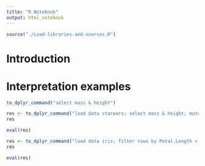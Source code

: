 ```yaml
---
title: "R Notebook"
output: html_notebook
---
```


```r
source("./Load-libraries-and-sources.R")
```

# Introduction

# Interpretation examples

```r
to_dplyr_command("select mass & height")
```

```r
res <- to_dplyr_command("load data starwars; select mass & height; mutate mass1 = mass; sort by height, mass descending", parse = T)
res
```

```r
eval(res)
```


```r
res <- to_dplyr_command("load data iris; filter rows by Petal.Length > 1.4; group by Species; find counts; sort by n", parse = T)
res
```

```r
eval(res)
```

